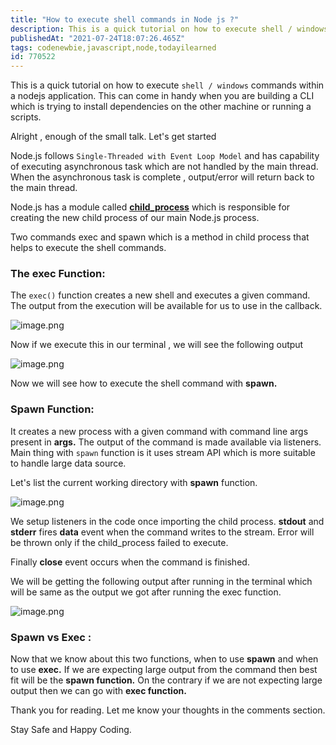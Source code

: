 ```yaml
---
title: "How to execute shell commands in Node js ?"
description: This is a quick tutorial on how to execute shell / windows  commands within a nodejs application....
publishedAt: "2021-07-24T18:07:26.465Z"
tags: codenewbie,javascript,node,todayilearned
id: 770522
---
```


This is a quick tutorial on how to execute `shell / windows`  commands within a nodejs application. This can come in handy when you are building a CLI which is trying to install dependencies on the other machine or running a scripts.

Alright , enough of the small talk. Let's get started

Node.js follows `Single-Threaded with Event Loop Model` and has capability of executing asynchronous task which are not handled by the main thread. When the asynchronous task is complete , output/error will return back to the main thread.

Node.js has a module called **[child_process](https://nodejs.org/api/child_process.html#child_process_child_process)** which is responsible for creating the new child process of our main Node.js process.

Two commands exec and spawn which is a method in child process that helps to execute the shell commands.

### **The exec Function:**

The `exec()` function creates a new shell and executes a given command. The output from the execution will be available for us to use in the callback.


![image.png](https://cdn.hashnode.com/res/hashnode/image/upload/v1627149314060/aS1nbN-6V.png)

Now if we execute this in our terminal , we will see the following output


![image.png](https://cdn.hashnode.com/res/hashnode/image/upload/v1627149325822/NiaxHH-eR.png)


Now we will see how to execute the shell command with **spawn.**

### **Spawn Function:**

It creates a new process with a given command with command line args present in **args.** The output of the command is made available via listeners.   Main thing with `spawn` function is it uses stream API which  is more suitable to handle large data source.

Let's list the current working directory with **spawn**  function.


![image.png](https://cdn.hashnode.com/res/hashnode/image/upload/v1627149350545/-sfpLD5hR.png)

We setup listeners in the code once importing the child process.  **stdout** and **stderr** fires **data** event when the command writes to the stream.  Error will be thrown only if the child_process failed to execute.

Finally **close** event occurs when the command is finished.

We will be getting the following output after running in the terminal which will be same as the output we got after running the exec function.


![image.png](https://cdn.hashnode.com/res/hashnode/image/upload/v1627149370107/ofNAF05rj.png)

### **Spawn vs Exec :**

Now that we know about this two functions, when to use **spawn** and when to use **exec.**  If we are expecting large output from the command then best fit will be the **spawn function.** On the contrary if we are not expecting large output then we can go with **exec function.**

Thank you for reading. Let me know your thoughts in the comments section. 

Stay Safe and Happy Coding.